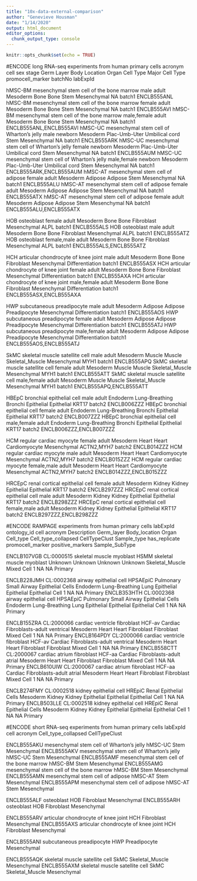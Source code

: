 ```yaml
---
title: "10x-data-external-comparison"
author: "Genevieve Housman"
date: "1/14/2020"
output: html_document
editor_options: 
  chunk_output_type: console
---
```


```r
knitr::opts_chunk$set(echo = TRUE)
```

#ENCODE long RNA-seq experiments from human primary cells
acronym	cell	sex	stage	Germ Layer	Body Location	Organ	Cell Type	Major Cell Type	promocell_marker	batchNo	labExpId

hMSC-BM	mesenchymal stem cell of the bone marrow	male	adult	Mesoderm	Bone	Bone	Stem	Mesenchymal	NA	batch1	ENCLB555ANL
hMSC-BM	mesenchymal stem cell of the bone marrow	female	adult	Mesoderm	Bone	Bone	Stem	Mesenchymal	NA	batch1	ENCLB555AVI
hMSC-BM	mesenchymal stem cell of the bone marrow	male,female	adult	Mesoderm	Bone	Bone	Stem	Mesenchymal	NA	batch1	ENCLB555ANL,ENCLB555AVI
hMSC-UC	mesenchymal stem cell of Wharton's jelly	male	newborn	Mesoderm	Plac-Umb-Uter	Umbilical cord	Stem	Mesenchymal	NA	batch1	ENCLB555ARK
hMSC-UC	mesenchymal stem cell of Wharton's jelly	female	newborn	Mesoderm	Plac-Umb-Uter	Umbilical cord	Stem	Mesenchymal	NA	batch1	ENCLB555AUM
hMSC-UC	mesenchymal stem cell of Wharton's jelly	male,female	newborn	Mesoderm	Plac-Umb-Uter	Umbilical cord	Stem	Mesenchymal	NA	batch1	ENCLB555ARK,ENCLB555AUM
hMSC-AT	mesenchymal stem cell of adipose	female	adult	Mesoderm	Adipose	Adipose	Stem	Mesenchymal	NA	batch1	ENCLB555ALU
hMSC-AT	mesenchymal stem cell of adipose	female	adult	Mesoderm	Adipose	Adipose	Stem	Mesenchymal	NA	batch1	ENCLB555ATX
hMSC-AT	mesenchymal stem cell of adipose	female	adult	Mesoderm	Adipose	Adipose	Stem	Mesenchymal	NA	batch1	ENCLB555ALU,ENCLB555ATX

HOB	osteoblast	female	adult	Mesoderm	Bone	Bone	Fibroblast	Mesenchymal	ALPL	batch1	ENCLB555ALS
HOB	osteoblast	male	adult	Mesoderm	Bone	Bone	Fibroblast	Mesenchymal	ALPL	batch1	ENCLB555ATZ
HOB	osteoblast	female,male	adult	Mesoderm	Bone	Bone	Fibroblast	Mesenchymal	ALPL	batch1	ENCLB555ALS,ENCLB555ATZ

HCH	articular chondrocyte of knee joint	male	adult	Mesoderm	Bone	Bone	Fibroblast	Mesenchymal	Differentiation	batch1	ENCLB555ASX
HCH	articular chondrocyte of knee joint	female	adult	Mesoderm	Bone	Bone	Fibroblast	Mesenchymal	Differentiation	batch1	ENCLB555AXA
HCH	articular chondrocyte of knee joint	male,female	adult	Mesoderm	Bone	Bone	Fibroblast	Mesenchymal	Differentiation	batch1	ENCLB555ASX,ENCLB555AXA

HWP	subcutaneous preadipocyte	male	adult	Mesoderm	Adipose	Adipose	Preadipocyte	Mesenchymal	Differentiation	batch1	ENCLB555AOS
HWP	subcutaneous preadipocyte	female	adult	Mesoderm	Adipose	Adipose	Preadipocyte	Mesenchymal	Differentiation	batch1	ENCLB555ATJ
HWP	subcutaneous preadipocyte	male,female	adult	Mesoderm	Adipose	Adipose	Preadipocyte	Mesenchymal	Differentiation	batch1	ENCLB555AOS,ENCLB555ATJ

SkMC	skeletal muscle satellite cell	male	adult	Mesoderm	Muscle	Muscle	Skeletal_Muscle	Mesenchymal	MYH1	batch1	ENCLB555APQ
SkMC	skeletal muscle satellite cell	female	adult	Mesoderm	Muscle	Muscle	Skeletal_Muscle	Mesenchymal	MYH1	batch1	ENCLB555ATT
SkMC	skeletal muscle satellite cell	male,female	adult	Mesoderm	Muscle	Muscle	Skeletal_Muscle	Mesenchymal	MYH1	batch1	ENCLB555APQ,ENCLB555ATT

HBEpC	bronchial epithelial cell	male	adult	Endoderm	Lung-Breathing	Bronchi	Epithelial	Epithelial	KRT17	batch2	ENCLB006ZZZ
HBEpC	bronchial epithelial cell	female	adult	Endoderm	Lung-Breathing	Bronchi	Epithelial	Epithelial	KRT17	batch2	ENCLB007ZZZ
HBEpC	bronchial epithelial cell	male,female	adult	Endoderm	Lung-Breathing	Bronchi	Epithelial	Epithelial	KRT17	batch2	ENCLB006ZZZ,ENCLB007ZZZ

HCM	regular cardiac myocyte	female	adult	Mesoderm	Heart	Heart	Cardiomyocyte	Mesenchymal	ACTN2,MYH7	batch2	ENCLB014ZZZ
HCM	regular cardiac myocyte	male	adult	Mesoderm	Heart	Heart	Cardiomyocyte	Mesenchymal	ACTN2,MYH7	batch2	ENCLB015ZZZ
HCM	regular cardiac myocyte	female,male	adult	Mesoderm	Heart	Heart	Cardiomyocyte	Mesenchymal	ACTN2,MYH7	batch2	ENCLB014ZZZ,ENCLB015ZZZ

HRCEpC	renal cortical epithelial cell	female	adult	Mesoderm	Kidney	Kidney	Epithelial	Epithelial	KRT17	batch2	ENCLB297ZZZ
HRCEpC	renal cortical epithelial cell	male	adult	Mesoderm	Kidney	Kidney	Epithelial	Epithelial	KRT17	batch2	ENCLB298ZZZ
HRCEpC	renal cortical epithelial cell	female,male	adult	Mesoderm	Kidney	Kidney	Epithelial	Epithelial	KRT17	batch2	ENCLB297ZZZ,ENCLB298ZZZ


#ENCODE RAMPAGE experiments from human primary cells
labExpId	ontology_id	cell	acronym	Description	Germ_layer	Body_location	Organ	Cell_type	Cell_type_collapsed	CellTypeClust	Sample_type	has_replicate	promocell_marker	positive_markers	Sample_SubType

ENCLB107VGB	CL:0000515	skeletal muscle myoblast	HSMM	skeletal muscle myoblast	Unknown	Unknown	Unknown	Unknown	Skeletal_Muscle	Mixed	Cell	1	NA	NA	Primary

ENCLB228JMH	CL:0002368	airway epithelial cell	HPSAEpiC	Pulmonary Small Airway Epithelial Cells	Endoderm	Lung-Breathing	Lung	Epithelial	Epithelial	Epithelial	Cell	1	NA	NA	Primary
ENCLB353HTH	CL:0002368	airway epithelial cell	HPSAEpiC	Pulmonary Small Airway Epithelial Cells	Endoderm	Lung-Breathing	Lung	Epithelial	Epithelial	Epithelial	Cell	1	NA	NA	Primary

ENCLB155ZRA	CL:2000066	cardiac ventricle fibroblast	HCF-av	Cardiac Fibroblasts-adult ventrical	Mesoderm	Heart	Heart	Fibroblast	Fibroblast	Mixed	Cell	1	NA	NA	Primary
ENCLB164PDY	CL:2000066	cardiac ventricle fibroblast	HCF-av	Cardiac Fibroblasts-adult ventrical	Mesoderm	Heart	Heart	Fibroblast	Fibroblast	Mixed	Cell	1	NA	NA	Primary
ENCLB558CTT	CL:2000067	cardiac atrium fibroblast	HCF-aa	Cardiac Fibroblasts-adult atrial	Mesoderm	Heart	Heart	Fibroblast	Fibroblast	Mixed	Cell	1	NA	NA	Primary
ENCLB610UIW	CL:2000067	cardiac atrium fibroblast	HCF-aa	Cardiac Fibroblasts-adult atrial	Mesoderm	Heart	Heart	Fibroblast	Fibroblast	Mixed	Cell	1	NA	NA	Primary

ENCLB274FMY	CL:0002518	kidney epithelial cell	HREpiC	Renal Epithelial Cells	Mesoderm	Kidney	Kidney	Epithelial	Epithelial	Epithelial	Cell	1	NA	NA	Primary
ENCLB503LLE	CL:0002518	kidney epithelial cell	HREpiC	Renal Epithelial Cells	Mesoderm	Kidney	Kidney	Epithelial	Epithelial	Epithelial	Cell	1	NA	NA	Primary

#ENCODE short RNA-seq experiments from human primary cells
labExpId	cell	acronym	Cell_type_collapsed	CellTypeClust

ENCLB555AKU	mesenchymal stem cell of Wharton's jelly	hMSC-UC	Stem	Mesenchymal
ENCLB555AKV	mesenchymal stem cell of Wharton's jelly	hMSC-UC	Stem	Mesenchymal
ENCLB555AMF	mesenchymal stem cell of the bone marrow	hMSC-BM	Stem	Mesenchymal
ENCLB555AMG	mesenchymal stem cell of the bone marrow	hMSC-BM	Stem	Mesenchymal
ENCLB555AMN	mesenchymal stem cell of adipose	hMSC-AT	Stem	Mesenchymal
ENCLB555APM	mesenchymal stem cell of adipose	hMSC-AT	Stem	Mesenchymal

ENCLB555ALF	osteoblast	HOB	Fibroblast	Mesenchymal
ENCLB555ARH	osteoblast	HOB	Fibroblast	Mesenchymal

ENCLB555ARV	articular chondrocyte of knee joint	HCH	Fibroblast	Mesenchymal
ENCLB555AXS	articular chondrocyte of knee joint	HCH	Fibroblast	Mesenchymal

ENCLB555ANI	subcutaneous preadipocyte	HWP	Preadipocyte	Mesenchymal

ENCLB555AQK	skeletal muscle satellite cell	SkMC	Skeletal_Muscle	Mesenchymal
ENCLB555AXM	skeletal muscle satellite cell	SkMC	Skeletal_Muscle	Mesenchymal
